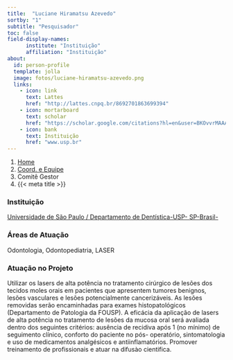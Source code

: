 ```yaml
---
title:  "Luciane Hiramatsu Azevedo"
sortby: "1"
subtitle: "Pesquisador"
toc: false
field-display-names:
      institute: "Instituição"
      affiliation: "Instituição"
about:
  id: person-profile
  template: jolla
  image: fotos/luciane-hiramatsu-azevedo.png
  links:
    - icon: link
      text: Lattes
      href: "http://lattes.cnpq.br/8692701863699394"
    - icon: mortarboard
      text: scholar
      href: "https://scholar.google.com/citations?hl=en&user=BKOvvrMAAAAJ"
    - icon: bank
      text: Instituição
      href: "www.usp.br"
---
```


```{=html}
<nav aria-label="breadcrumb">
  <ol class="breadcrumb">
    <li class="breadcrumb-item"><a href="../../index.html">Home</a></li>
    <li class="breadcrumb-item"><a href="../coord-equipe.html">Coord. e Equipe</a></li>
    <li class="breadcrumb-item active">Comitê Gestor</li>
    <li class="breadcrumb-item active" aria-current="page">{{< meta title >}}</li>
  </ol>
</nav>
```
:::{#person-profile}
:::

### Instituição

[Universidade de São Paulo / Departamento de Dentística-USP- SP-Brasil-](www.usp.br)

### Áreas de Atuação

Odontologia, Odontopediatria, LASER

### Atuação no Projeto

Utilizar os lasers de alta potência no tratamento cirúrgico de lesões dos tecidos moles orais em pacientes que apresentem tumores benignos, lesões vasculares e lesões potencialmente cancerizáveis. As lesões removidas serão encaminhadas para exames histopatológicos (Departamento de Patologia da FOUSP). A eficácia da aplicação de lasers de alta potência no tratamento de lesões da mucosa oral será avaliada dentro dos seguintes critérios: ausência de recidiva após 1 (no mínimo) de seguimento clínico, conforto do paciente no pós- operatório, sintomatologia e uso de medicamentos analgésicos e antiinflamatórios. Promover treinamento de profissionais e atuar na difusào cientifica.
